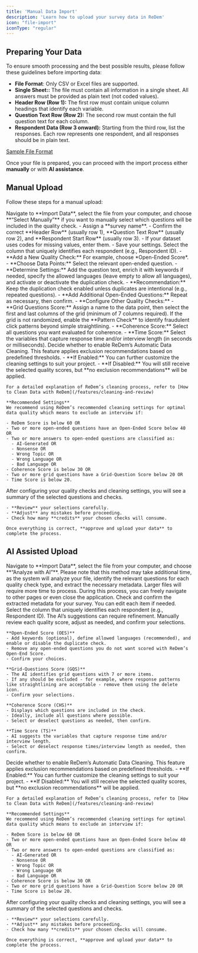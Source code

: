 ```yaml
---
title: 'Manual Data Import'
description: 'Learn how to upload your survey data in ReDem'
icon: "file-import"
iconType: "regular"
---
```


## Preparing Your Data

To ensure smooth processing and the best possible results, please follow these guidelines before
importing data:

- **File Format**: Only CSV or Excel files are supported.
- **Single Sheet::** The file must contain all information in a single sheet. All answers must be provided as plain text (not coded values).
- **Header Row (Row 1):** The first row must contain unique column headings that identify each variable.
- **Question Text Row (Row 2):** The second row must contain the full question text for each column.
- **Respondent Data (Row 3 onward):** Starting from the third row, list the responses. Each row represents one respondent, and all responses should be in plain text.

[Sample File Format](/assets/ReDem-Manual-Upload-Example.csv)

Once your file is prepared, you can proceed with the import process either **manually** or with **AI assistance**.

## Manual Upload

Follow these steps for a manual upload:

<Steps titleSize="h3">
  <Step title="Upload File">
    Navigate to **Import Data**, select the file from your computer, and choose **“Select Manually”** if you want to manually select which questions will be included in the quality check.
  </Step>
  <Step title="Provide Metadata">
    - Assign a **survey name**.
    - Confirm the correct **Header Row** (usually row 1), **Question Text Row** (usually row 2), and **Respondent Start Row** (usually row 3).
    - If your dataset uses codes for missing values, enter them.
    - Save your settings.
  </Step>
  <Step title="Choose the Identification Column">
    Select the column that uniquely identifies each respondent (e.g., Respondent ID).
  </Step>
  <Step title="Select Quality Checks and Questions">
    - **Add a New Quality Check:**  For example, choose *Open-Ended Score*.
    - **Choose Data Points:** Select the relevant open-ended question.
    - **Determine Settings:** Add the question text, enrich it with keywords if needed, specify the allowed languages (leave empty to allow all languages), and activate or deactivate the duplication check.
      - **Recommendation:** Keep the duplication check enabled unless duplicates are intentional (e.g., repeated questions).
    - **Add Additional Open-Ended Questions:** Repeat as necessary, then confirm.
    - **Configure Other Quality Checks:**
      - **Grid Questions Score:** Assign a name to the data point, then select the first and last columns of the grid (minimum of 7 columns required). If the grid is not randomized, enable the **Pattern Check** to identify fraudulent click patterns beyond simple straightlining.
      - **Coherence Score:** Select all questions you want evaluated for coherence.
      - **Time Score:** Select the variables that capture response time and/or interview length (in seconds or milliseconds).
  </Step>
  <Step title="Determine Cleaning Settings">
    Decide whether to enable ReDem’s Automatic Data Cleaning. This feature applies exclusion recommendations based on predefined thresholds.
    - **If Enabled:** You can further customize the cleaning settings to suit your project.
    - **If Disabled:** You will still receive the selected quality scores, but **no exclusion recommendations** will be applied.

    For a detailed explanation of ReDem’s cleaning process, refer to [How to Clean Data with ReDem](/features/cleaning-and-review)

    **Recommended Settings**
    We recommend using ReDem’s recommended cleaning settings for optimal data quality which means to exclude an interview if:

    - ReDem Score is below 60 OR
    - Two or more open-ended questions have an Open-Ended Score below 40 OR
    - Two or more answers to open-ended questions are classified as:
      - AI-Generated OR
      - Nonsense OR
      - Wrong Topic OR
      - Wrong Language OR
      - Bad Language OR
    - Coherence Score is below 30 OR
    - Two or more grid questions have a Grid-Question Score below 20 OR
    - Time Score is below 20.
  </Step>
  <Step title="Review and Confirm">
    After configuring your quality checks and cleaning settings, you will see a summary of the selected questions and checks.

    - **Review** your selections carefully.
    - **Adjust** any mistakes before proceeding.
    - Check how many **credits** your chosen checks will consume.

    Once everything is correct, **approve and upload your data** to complete the process.
  </Step>
</Steps>

## AI Assisted Upload

<Steps titleSize="h3">
  <Step title="Upload File">
    Navigate to **Import Data**, select the file from your computer, and choose **“Analyze with AI”**. Please note that this method may take additional time, as the system will analyze your file, identify the relevant questions for each quality check type, and extract the necessary metadata. Larger files will require more time to process. During this process, you can freely navigate to other pages or even close the application.
  </Step>
  <Step title="Check and confirm the metadata">
    Check and confirm the extracted metadata for your survey. You can edit each item if needed.
  </Step>
  <Step title="Choose the Identification Column">
    Select the column that uniquely identifies each respondent (e.g., Respondent ID).
  </Step>
  <Step title="Review AI-Recommended Quality Checks">
    The AI’s suggestions can require refinement. Manually review each quality score, adjust as needed, and confirm your selections.

    **Open-Ended Score (OES)**
    - Add keywords (optional), define allowed languages (recommended), and enable or disable the duplicate check.
    - Remove any open-ended questions you do not want scored with ReDem’s Open-End Score.
    - Confirm your choices.

    **Grid-Questions Score (GQS)**
    - The AI identifies grid questions with 7 or more items.
    - If any should be excluded - for example, where response patterns like straightlining are acceptable - remove them using the delete icon.
    - Confirm your selections.

    **Coherence Score (CHS)**
    - Displays which questions are included in the check.
    - Ideally, include all questions where possible.
    - Select or deselect questions as needed, then confirm.

    **Time Score (TS)**
    - AI suggests the variables that capture response time and/or interview length.
    - Select or deselect response times/interview length as needed, then confirm.
  </Step>
  <Step title="Determine Cleaning Settings">
    Decide whether to enable ReDem’s Automatic Data Cleaning. This feature applies exclusion recommendations based on predefined thresholds.
    - **If Enabled:** You can further customize the cleaning settings to suit your project.
    - **If Disabled:** You will still receive the selected quality scores, but **no exclusion recommendations** will be applied.

    For a detailed explanation of ReDem’s cleaning process, refer to [How to Clean Data with ReDem](/features/cleaning-and-review)

    **Recommended Settings**
    We recommend using ReDem’s recommended cleaning settings for optimal data quality which means to exclude an interview if:

    - ReDem Score is below 60 OR
    - Two or more open-ended questions have an Open-Ended Score below 40 OR
    - Two or more answers to open-ended questions are classified as:
      - AI-Generated OR
      - Nonsense OR
      - Wrong Topic OR
      - Wrong Language OR
      - Bad Language OR
    - Coherence Score is below 30 OR
    - Two or more grid questions have a Grid-Question Score below 20 OR
    - Time Score is below 20.
  </Step>

  <Step title="Review and Confirm">
    After configuring your quality checks and cleaning settings, you will see a summary of the selected questions and checks.

    - **Review** your selections carefully.
    - **Adjust** any mistakes before proceeding.
    - Check how many **credits** your chosen checks will consume.

    Once everything is correct, **approve and upload your data** to complete the process.
  </Step>
</Steps>